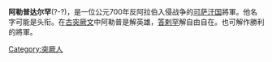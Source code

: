 {{unreferenced|time=2010-05-31T01:43:51+00:00}}
'''阿勒普达尔罕'''(?-?)，是一位公元700年反阿拉伯入侵战争的[[可萨汗国|可萨汗国]]將軍。他名字可能是头衔。在[[古突厥文|古突厥文]]中阿勒普是解英雄，[[答剌罕|答剌罕]]解自由自在。也可解作勝利的將軍。

[[Category:突厥人|Category:突厥人]]